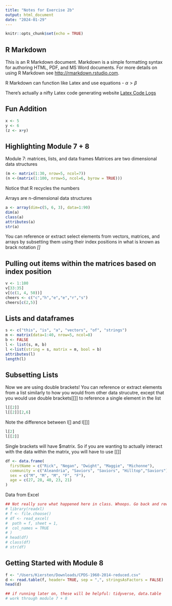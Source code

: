 ```yaml
---
title: "Notes for Exercise 2b"
output: html_document
date: "2024-01-29"
---
```


```r
knitr::opts_chunk$set(echo = TRUE)
```

## R Markdown

This is an R Markdown document. Markdown is a simple formatting syntax for authoring HTML, PDF, and MS Word documents. For more details on using R Markdown see <http://rmarkdown.rstudio.com>.

R Markdown can function like Latex and use equations
-  $\alpha >\beta$ 

There's actually a nifty Latex code generating website [Latex Code Logs](https://latex.codecogs.com/eqneditor/editor.php)

## Fun Addition 
```r
x <- 5
y <- 6
(z <- x+y)
```
## Highlighting Module 7 + 8 

Module 7: matrices, lists, and data frames 
Matrices are two dimensional data structures 
```r
(m <- matrix(1:30, nrow=5, ncol=7))
(n <-(matrix(1:100, nrow=5, ncol=6, byrow = TRUE)))
```
Notice that R recycles the numbers 

Arrays are n-dimensional data structures 
```r
a <- array(dim=c(5, 6, 3), data=1:90)
dim(a)
class(a)
attributes(a)
str(a)
```
You can reference or extract select elements from vectors, matrices, and arrays by subsetting them using their index positions in what is known as brack notation *[]*

## Pulling out items within the matrices based on index position

```r
v <- 1:100
v[33:35]
v[(c(1, 4, 50))]
cheers <- c("c","h","e","e","r","s")
cheers[c(2,5)]
```

## Lists and dataframes
```r
s <- c("this", "is", "a", "vectors", "of", "strings")
m <- matrix(data=1:40, nrow=5, ncol=8)
b <- FALSE
l <- list(s, m, b)
l <-list(string = s, matrix = m, bool = b)
attributes(l)
length(l)
```

## Subsetting Lists
Now we are using double brackets! 
You can reference or extract elements from a list similarly to how you would from other data strucutre, except that you would use double brackets[[]] to reference a single element in the list
```r
l[[2]]
l[[2]][2,6]
```
Note the difference between l[] and l[[]]
```r
l[2]
l[[2]]
```
Single brackets will have $matrix. So if you are wanting to actually interact with the data within the matrix, you will have to use [[]]

```r
df <- data.frame(
  firstName = c("Rick", "Negan", "Dwight", "Maggie", "Michonne"), 
  community = c("Aleandria", "Saviors", "Saviors", "Hilltop","Saviors"),
  sex = c("M", "M", "M", "F", "F"),
  age = c(27, 28, 40, 23, 21)
)
```

Data from Excel
```r
## Not really sure what happened here in class. Whoops. Go back and rewatch video. 
# library(readxl)
# f <- file.choose()
# df <- read_excel(
#  path = f, sheet = 1, 
#  col_names = TRUE
# )
# head(df)
# class(df)
# str(df)
```

## Getting Started with Module 8
```r
f <- "/Users/Kiersten/Downloads/CPDS-1960-2014-reduced.csv"
d <- read.table(f, header= TRUE, sep = ",", stringsAsFactors = FALSE)
head(d)

## if running later on, these will be helpful: tidyverse, data.table
# work through module 7 + 8
```